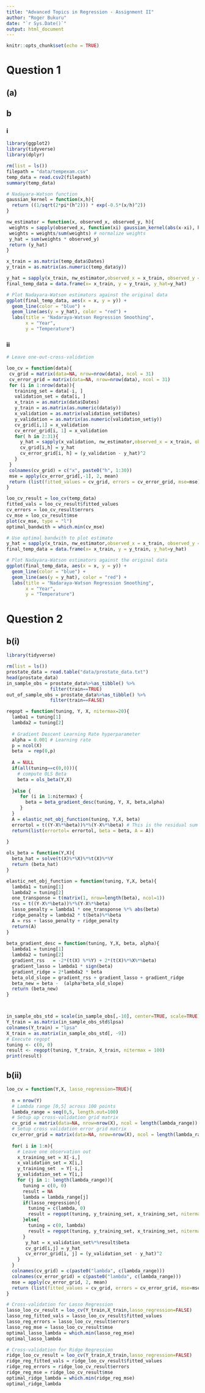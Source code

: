```yaml
---
title: "Advanced Topics in Regression - Assignment II"
author: "Roger Bukuru"
date: "`r Sys.Date()`"
output: html_document
---
```


```r
knitr::opts_chunk$set(echo = TRUE)
```

# Question 1

## (a)

## b 

### i

```r
library(ggplot2)
library(tidyverse)
library(dplyr)

rm(list = ls())
filepath = "data/tempexam.csv"
temp_data = read.csv2(filepath)
summary(temp_data)

# Nadayara-Watson function
gaussian_kernel = function(x,h){
  return ((1/sqrt(2*pi*(h^2))) * exp(-0.5*(x/h)^2))
}

nw_estimator = function(x, observed_x, observed_y, h){
 weights = sapply(observed_x, function(xi) gaussian_kernel(abs(x-xi), h))
 weights = weights/sum(weights) # normalize weights
 y_hat = sum(weights * observed_y)
 return (y_hat)
}

x_train = as.matrix(temp_data$Dates)
y_train = as.matrix(as.numeric(temp_data$y))

y_hat = sapply(x_train, nw_estimator,observed_x = x_train, observed_y = y_train, 0.5)
final_temp_data = data.frame(x= x_train, y = y_train, y_hat=y_hat)

# Plot Nadayara-Watson estimators against the original data
ggplot(final_temp_data, aes(x = x, y = y)) +
  geom_line(color = "blue") +
  geom_line(aes(y = y_hat), color = "red") +
  labs(title = "Nadaraya-Watson Regression Smoothing",
       x = "Year",
       y = "Temperature")
```

### ii

```r
# Leave one-out-cross-validation

loo_cv = function(data){
 cv_grid = matrix(data=NA, nrow=nrow(data), ncol = 31)
 cv_error_grid = matrix(data=NA, nrow=nrow(data), ncol = 31)
 for (i in 1:nrow(data)){
   training_set = data[-i, ]
   validation_set = data[i, ]
   x_train = as.matrix(data$Dates)
   y_train = as.matrix(as.numeric(data$y))
   x_validation = as.matrix(validation_set$Dates)
   y_validation = as.matrix(as.numeric(validation_set$y))
   cv_grid[i,1] = x_validation
   cv_error_grid[i, 1] = x_validation
   for( h in 2:31){
     y_hat = sapply(x_validation, nw_estimator,observed_x = x_train, observed_y = y_train, h)
     cv_grid[i,h] = y_hat
     cv_error_grid[i, h] = (y_validation - y_hat)^2
   }
 }
 colnames(cv_grid) = c("x", paste0("h", 1:30))
 mse = apply(cv_error_grid[,-1], 2, mean)
 return (list(fitted_values = cv_grid, errors = cv_error_grid, mse=mse))
}

loo_cv_result = loo_cv(temp_data)
fitted_vals = loo_cv_result$fitted_values
cv_errors = loo_cv_result$errors
cv_mse = loo_cv_result$mse
plot(cv_mse, type = "l")
optimal_bandwith = which.min(cv_mse)

# Use optimal bandwith to plot estimate
y_hat = sapply(x_train, nw_estimator,observed_x = x_train, observed_y = y_train, optimal_bandwith)
final_temp_data = data.frame(x= x_train, y = y_train, y_hat=y_hat)

# Plot Nadayara-Watson estimators against the original data
ggplot(final_temp_data, aes(x = x, y = y)) +
  geom_line(color = "blue") +
  geom_line(aes(y = y_hat), color = "red") +
  labs(title = "Nadaraya-Watson Regression Smoothing",
       x = "Year",
       y = "Temperature")
```


# Question 2

## b(i)

```r
library(tidyverse)

rm(list = ls())
prostate_data = read.table("data/prostate_data.txt")
head(prostate_data)
in_sample_obs = prostate_data%>%as_tibble() %>%
                filter(train==TRUE)
out_of_sample_obs = prostate_data%>%as_tibble() %>%
                filter(train==FALSE)

regopt = function(tuning, Y, X, nitermax=20){
  lamba1 = tuning[1]
  lambda2 = tuning[2]
  
  # Gradient Descent Learning Rate hyperparameter 
  alpha = 0.001 # Learning rate
  p = ncol(X)
  beta  = rep(0,p)
  
  A = NULL
  if(all(tuning==c(0,0))){
    # compute OLS Beta
    beta = ols_beta(Y,X)
  
  }else {
     for (i in 1:nitermax) {
       beta = beta_gradient_desc(tuning, Y, X, beta,alpha) 
     }
  }
  A = elastic_net_obj_function(tuning, Y,X, beta)
  errortol = t((Y-X%*%beta))%*%(Y-X%*%beta) # This is the residual sum of of squares error
  return(list(errortol= errortol, beta = beta, A = A))
  
}

ols_beta = function(Y,X){
  beta_hat = solve(t(X)%*%X)%*%t(X)%*%Y
  return (beta_hat)
}

elastic_net_obj_function = function(tuning, Y,X, beta){
  lambda1 = tuning[1]
  lambda2 = tuning[2]
  one_transponse = t(matrix(1, nrow=length(beta), ncol=1))
  rss = t((Y-X%*%beta))%*%(Y-X%*%beta)
  lasso_penalty = lambda1 * one_transponse %*% abs(beta)
  ridge_penalty = lambda2 * t(beta)%*%beta
  A = rss + lasso_penalty + ridge_penalty
  return(A)
}
  
beta_gradient_desc = function(tuning, Y,X, beta, alpha){
  lambda1 = tuning[1]
  lambda2 = tuning[2]
  gradient_rss   = -2*(t(X) %*%Y) + 2*(t(X)%*%X%*%beta)
  gradient_lasso = lambda1 * sign(beta)
  gradient_ridge = 2*lambda2 * beta
  beta_old_slope = gradient_rss + gradient_lasso + gradient_ridge
  beta_new = beta -  (alpha*beta_old_slope)
  return (beta_new)
}



in_sample_obs_std = scale(in_sample_obs[,-10], center=TRUE, scale=TRUE)%>%as_tibble()
Y_train = as.matrix(in_sample_obs_std$lpsa)
colnames(Y_train) = "lpsa"
X_train = as.matrix(in_sample_obs_std[, -9])
# Execute regopt
tuning <- c(0, 0)
result <- regopt(tuning, Y_train, X_train, nitermax = 100)
print(result)
```

## b(ii)

```r
loo_cv = function(Y,X, lasso_regression=TRUE){
  
  n = nrow(Y)
  # Lambda range [0,5] across 100 points
  lambda_range = seq(0,5, length.out=100)
  # Setup up cross-validation grid matrix
  cv_grid = matrix(data=NA, nrow=nrow(X), ncol = length(lambda_range)) 
  # Setup cross validation error grid matrix
  cv_error_grid = matrix(data=NA, nrow=nrow(X), ncol = length(lambda_range))
  
  for( i in 1:n){
    # Leave one observation out
    x_training_set = X[-i,]
    x_validation_set = X[i,]
    y_training_set  = Y[-i,]
    y_validation_set = Y[i,]
    for (j in 1: length(lambda_range)){
      tuning = c(0, 0)
      result = NA
      lambda = lambda_range[j]
      if(lasso_regression){
        tuning = c(lambda, 0)
        result = regopt(tuning, y_training_set, x_training_set, nitermax = 20)
      }else{
        tuning = c(0, lambda)
        result = regopt(tuning, y_training_set, x_training_set, nitermax = 20)
      }
       y_hat = x_validation_set%*%result$beta
       cv_grid[i,j] = y_hat
       cv_error_grid[i, j] = (y_validation_set - y_hat)^2
    }
  }
  colnames(cv_grid) = c(paste0("lambda", c(lambda_range)))
  colnames(cv_error_grid) = c(paste0("lambda", c(lambda_range)))
  mse = apply(cv_error_grid, 2, mean)
  return (list(fitted_values = cv_grid, errors = cv_error_grid, mse=mse))
}

# Cross-validation for Lasso Regression
lasso_loo_cv_result = loo_cv(Y_train,X_train,lasso_regression=FALSE)
lasso_reg_fitted_vals = lasso_loo_cv_result$fitted_values
lasso_reg_errors = lasso_loo_cv_result$errors
lasso_reg_mse = lasso_loo_cv_result$mse
optimal_lasso_lambda = which.min(lasso_reg_mse)
optimal_lasso_lambda 

# Cross-validation for Ridge Regression
ridge_loo_cv_result = loo_cv(Y_train,X_train,lasso_regression=FALSE)
ridge_reg_fitted_vals = ridge_loo_cv_result$fitted_values
ridge_reg_errors = ridge_loo_cv_result$errors
ridge_reg_mse = ridge_loo_cv_result$mse
optimal_ridge_lambda = which.min(ridge_reg_mse)
optimal_ridge_lambda 
```